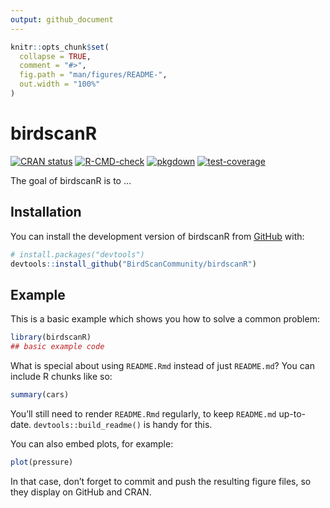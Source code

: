 ```yaml
---
output: github_document
---
```


<!-- README.md is generated from README.Rmd. Please edit that file -->

```r
knitr::opts_chunk$set(
  collapse = TRUE,
  comment = "#>",
  fig.path = "man/figures/README-",
  out.width = "100%"
)
```

# birdscanR

<!-- badges: start -->
[![CRAN status](https://www.r-pkg.org/badges/version/birdscanR)](https://CRAN.R-project.org/package=birdscanR)
[![R-CMD-check](https://github.com/Rafnuss/birdscanR/actions/workflows/R-CMD-check.yaml/badge.svg)](https://github.com/Rafnuss/birdscanR/actions/workflows/R-CMD-check.yaml)
[![pkgdown](https://github.com/Rafnuss/birdscanR/actions/workflows/pkgdown.yaml/badge.svg)](https://github.com/Rafnuss/birdscanR/actions/workflows/pkgdown.yaml)
[![test-coverage](https://github.com/Rafnuss/birdscanR/actions/workflows/test-coverage.yaml/badge.svg)](https://github.com/Rafnuss/birdscanR/actions/workflows/test-coverage.yaml)
<!-- badges: end -->

The goal of birdscanR is to ...

## Installation

You can install the development version of birdscanR from [GitHub](https://github.com/) with:

``` r
# install.packages("devtools")
devtools::install_github("BirdScanCommunity/birdscanR")
```

## Example

This is a basic example which shows you how to solve a common problem:

```r
library(birdscanR)
## basic example code
```

What is special about using `README.Rmd` instead of just `README.md`? You can include R chunks like so:

```r
summary(cars)
```

You'll still need to render `README.Rmd` regularly, to keep `README.md` up-to-date. `devtools::build_readme()` is handy for this.

You can also embed plots, for example:

```r
plot(pressure)
```

In that case, don't forget to commit and push the resulting figure files, so they display on GitHub and CRAN.

